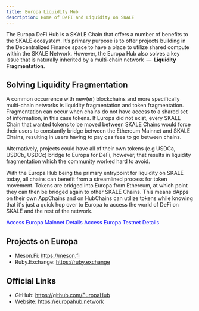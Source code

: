 ```yaml
---
title: Europa Liquidity Hub
description: Home of DeFI and Liquidity on SKALE
---
```



The Europa DeFi Hub is a SKALE Chain that offers a number of benefits to the SKALE ecosystem.
It’s primary purpose is to offer projects building in the Decentralized Finance space to have a place
to utilize shared compute within the SKALE Network. However, the Europa Hub also solves a key issue that
is naturally inherited by a multi-chain network  —  **Liquidity Fragmentation**.

## Solving Liquidity Fragmentation

A common occurrence with new(er) blockchains and more specifically multi-chain networks is liquidity fragmentation and token fragmentation.
Fragmentation can occur when chains do not have access to a shared set of information, in this case tokens.
If Europa did not exist, every SKALE Chain that wanted tokens to be moved between SKALE Chains would force their users to 
constantly bridge between the Ethereum Mainnet and SKALE Chains, resulting in users having to pay gas fees to go between chains.

Alternatively, projects could have all of their own tokens (e.g USDCa, USDCb, USDCc) bridge to Europa for DeFi, however, that results
in liquidity fragmentation which the community worked hard to avoid.

With the Europa Hub being the primary entrypoint for liquidity on SKALE today, all chains can benefit from
a streamlined process for token movement. Tokens are bridged into Europa from Ethereum, at which point they can then be bridged again to
other SKALE Chains. This means dApps on their own AppChains and on HubChains can utilize tokens while knowing that it's
just a quick hop over to Europa to access the world of DeFi on SKALE and the rest of the network.

<CardGrid>
	<a style="text-decoration: none; color: blue;" href="https://portal.skale.space/chains/europa">
		<Card title="Mainnet" icon="external">
			Access Europa Mainnet Details
		</Card>
	</a>
	<a style="text-decoration: none; color: blue;" href="https://testnet.portal.skale.space/chains/europa">
		<Card title="Testnet" icon="external">
			Access Europa Testnet Details	
		</Card>
	</a>
</CardGrid>

## Projects on Europa

- Meson.Fi: https://meson.fi
- Ruby.Exchange: https://ruby.exchange

## Official Links

- GitHub: https://github.com/EuropaHub
- Website: https://europahub.network